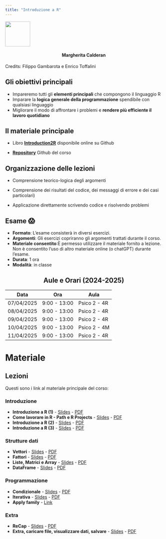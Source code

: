 ```yaml
---
title: "Introduzione a R"
---
```


![](arca_logo.svg){fig-align="center" width="80"}

#### Margherita Calderan {style="text-align: center;"}
Credits: Filippo Gambarota e Enrico Toffalini

## Gli obiettivi principali

-   Impareremo tutti gli **elementi principali** che compongono il linguaggio R
-   Imparare la **logica generale della programmazione** spendibile con qualsiasi linguaggio
-   Migliorare il modo di affrontare i problemi e **rendere più efficiente il lavoro quotidiano**

## Il materiale principale

-   Libro [**Introduction2R**](https://psicostat.github.io/Introduction2R/) disponibile online su Github

-   [**Repository**](https://github.com/arca-dpss/course-R-2425) Github del corso

## Organizzazione delle lezioni

-   Comprensione teorico-logica degli argomenti

-   Comprensione dei risultati del codice, dei messaggi di errore e dei casi particolari)

-   Applicazione direttamente scrivendo codice e risolvendo problemi

## Esame 😱

-   **Formato**: L'esame consisterà in diversi esercizi.
-   **Argomenti**: Gli esercizi copriranno gli argomenti trattati durante il corso.
-   **Materiale consentito**:È permesso utilizzare il materiale fornito a lezione. Non è consentito l'uso di altro materiale online (o chatGPT) durante l'esame.
-   **Durata**: 1 ora
-   **Modalità**: in classe


## Aule e Orari (2024-2025) {style="text-align: center;"}

| Data        | Ora           | Aula         |
|-------------|---------------|--------------|
| 07/04/2025  | 9:00 - 13:00 | Psico 2 - 4R |
| 08/04/2025  | 9:00 - 13:00  | Psico 2 - 4R |
| 09/04/2025  | 9:00 - 13:00  | Psico 2 - 4R |
| 10/04/2025  | 9:00 - 13:00  | Psico 2 - 4M |
| 11/04/2025  | 9:00 - 13:00  | Psico 2 - 4R |


# Materiale

## Lezioni

Questi sono i link al materiale principale del corso:

### Introduzione 

- **Introduzione a R (1)** - [Slides](materials/0_getStarted/0_getStarted.html) - [PDF](materials/0_getStarted/0_getStarted.pdf)
- **Come lavorare in R - Path e R Projects** - [Slides](materials/1_intro/1.1_intro.html) - [PDF](materials/1_intro/1.1_intro.pdf)
- **Introduzione a R (2)** - [Slides](materials/1_intro/1.2_intro.html) - [PDF](materials/1_intro/1.2_intro.pdf)
- **Introduzione a R (3)** - [Slides](materials/1_intro/1.3_funzioni&errori.html) - [PDF](materials/1_intro/1.3_funzioni&errori.pdf)

### Strutture dati 
- **Vettori** - [Slides](materials/2_struttureDati/2.1_vettori.html) - [PDF](materials/2_struttureDati/2.1_vettori.pdf)
- **Fattori** - [Slides](materials/2_struttureDati/2.2_fattori.html) - [PDF](materials/2_struttureDati/2.2_fattori.pdf)
- **Liste, Matrici e Array** - [Slides](materials/2_struttureDati/2.3_liste&matrici&array.html) - [PDF](materials/2_struttureDati/2.3_liste&matrici&array.pdf)
- **DataFrame** - [Slides](materials/2_struttureDati/2.4_dataframe.html) - [PDF](materials/2_struttureDati/2.4_dataframe.pdf)

### Programmazione
- **Condizionale** - [Slides](slides/3_data_structures/3_data_structures.html) - [PDF](slides/3_data_structures/3_data_structures.pdf)
- **Iterativa** - [Slides](slides/4_programmazione/4_programmazione.html) - [PDF](slides/4_programmazione/4_programmazione.pdf)
- **Apply family** - [Link](extra/R_problem_solving.html)


### Extra
- **ReCap** - [Slides](slides/3_data_structures/3_data_structures.html) - [PDF](slides/3_data_structures/3_data_structures.pdf)
- **Extra, caricare file, visualizzare dati, salvare** - [Slides](slides/4_programmazione/4_programmazione.html) - [PDF](slides/4_programmazione/4_programmazione.pdf)
